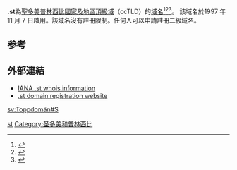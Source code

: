 {{NoteTA
| G1=地名
| 1 =zh-tw:網域名稱;zh-cn:域名;
}}

'''.st'''為[[圣多美普林西比|聖多美普林西比]][[國家及地區頂級域|國家及地區頂級域]]（ccTLD）的[[域名|域名]]<ref>{{Cite book|title=常用电脑词语速查手册|last=何弘主编|first=|publisher=西安：西安出版社|year=2000|isbn=7-80594-644-2|location=|pages=201-202}}</ref><ref>{{Cite book|title=英德汉广播电视技术词典|last=（德）赫伯特·蒂尔曼（Herbert Tillmann）编；梁瑛等译|first=|publisher=北京：中国广播电视出版社|year=2002|isbn=7-5043-3793-5|location=|pages=440-442}}</ref><ref>{{Cite book|title=大学计算机基础|last=刘丕娥主编|first=|publisher=哈尔滨：哈尔滨工业大学出版社|year=2010|isbn=978-7-5603-3056-3|location=|pages=342-345}}</ref>。	該域名於1997 年 11 月 7 日啟用。該域名沒有註冊限制。任何人可以申請註冊二級域名。

== 参考 ==
{{reflist}}

== 外部連結 ==
* [http://www.iana.org/root-whois/st.htm IANA .st whois information]{{Wayback|url=http://www.iana.org/root-whois/st.htm |date=20060427055339 }}
* [http://www.nic.st .st domain registration website]{{Wayback|url=http://www.nic.st/ |date=20190116044354 }}

{{CcTLD}}
{{Internet-stub}}

[[Category:國家及地區頂級域|st]]
[[Category:圣多美和普林西比|Category:圣多美和普林西比]]

[[sv:Toppdomän#S|sv:Toppdomän#S]]